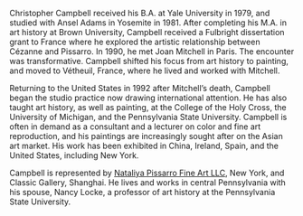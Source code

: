 Christopher Campbell received his B.A. at Yale University in 1979, and studied with Ansel Adams in Yosemite in 1981. After completing his M.A. in art history at Brown University, Campbell received a Fulbright dissertation grant to France where he explored the artistic relationship between Cézanne and Pissarro. In 1990, he met Joan Mitchell in Paris. The encounter was transformative. Campbell shifted his focus from art history to painting, and moved to Vétheuil, France, where he lived and worked with Mitchell.

Returning to the United States in 1992 after Mitchell’s death, Campbell began the studio practice now drawing international attention. He has also taught art history, as well as painting, at the College of the Holy Cross, the University of Michigan, and the Pennsylvania State University. Campbell is often in demand as a consultant and a lecturer on color and fine art reproduction, and his paintings are increasingly sought after on the Asian art market. His work has been exhibited in China, Ireland, Spain, and the United States, including New York.

Campbell is represented by [Nataliya Pissarro Fine Art LLC](https://nataliyapissarrofineart.com), New York, and Classic Gallery, Shanghai. He lives and works in central Pennsylvania with his spouse, Nancy Locke, a professor of art history at the Pennsylvania State University.
